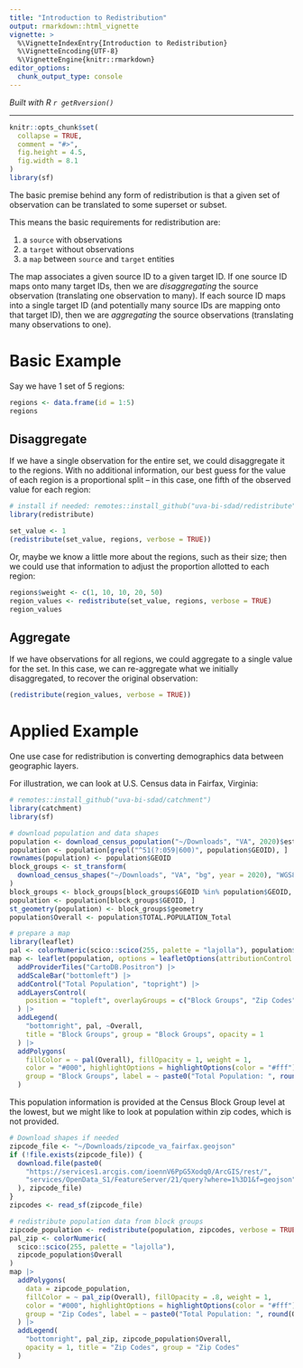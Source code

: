 ```yaml
---
title: "Introduction to Redistribution"
output: rmarkdown::html_vignette
vignette: >
  %\VignetteIndexEntry{Introduction to Redistribution}
  %\VignetteEncoding{UTF-8}
  %\VignetteEngine{knitr::rmarkdown}
editor_options: 
  chunk_output_type: console
---
```


*Built with R 
`r getRversion()`*

***

```r
knitr::opts_chunk$set(
  collapse = TRUE,
  comment = "#>",
  fig.height = 4.5,
  fig.width = 8.1
)
library(sf)
```

The basic premise behind any form of redistribution is that a given set of
observation can be translated to some superset or subset.

This means the basic requirements for redistribution are:

1. a `source` with observations
2. a `target` without observations
3. a `map` between `source` and `target` entities

The map associates a given source ID to a given target ID. If one source ID maps onto many target IDs,
then we are *disaggregating* the source observation (translating one observation to many).
If each source ID maps into a single target ID (and potentially many source IDs are mapping onto
that target ID), then we are *aggregating* the source observations (translating many observations to one).

# Basic Example

Say we have 1 set of 5 regions:
```r
regions <- data.frame(id = 1:5)
regions
```

## Disaggregate
If we have a single observation for the entire set, we could disaggregate it to the regions.
With no additional information, our best guess for the value of each region is a proportional
split -- in this case, one fifth of the observed value for each region:
```r
# install if needed: remotes::install_github("uva-bi-sdad/redistribute")
library(redistribute)

set_value <- 1
(redistribute(set_value, regions, verbose = TRUE))
```

Or, maybe we know a little more about the regions, such as their size; then we could use that
information to adjust the proportion allotted to each region:
```r
regions$weight <- c(1, 10, 10, 20, 50)
region_values <- redistribute(set_value, regions, verbose = TRUE)
region_values
```

## Aggregate
If we have observations for all regions, we could aggregate to a single value for the set.
In this case, we can re-aggregate what we initially disaggregated, to recover the original observation:
```r
(redistribute(region_values, verbose = TRUE))
```

# Applied Example

One use case for redistribution is converting demographics data between geographic layers.

For illustration, we can look at U.S. Census data in Fairfax, Virginia:
```r
# remotes::install_github("uva-bi-sdad/catchment")
library(catchment)
library(sf)

# download population and data shapes
population <- download_census_population("~/Downloads", "VA", 2020)$estimates
population <- population[grepl("^51(?:059|600)", population$GEOID), ]
rownames(population) <- population$GEOID
block_groups <- st_transform(
  download_census_shapes("~/Downloads", "VA", "bg", year = 2020), "WGS84"
)
block_groups <- block_groups[block_groups$GEOID %in% population$GEOID, ]
population <- population[block_groups$GEOID, ]
st_geometry(population) <- block_groups$geometry
population$Overall <- population$TOTAL.POPULATION_Total

# prepare a map
library(leaflet)
pal <- colorNumeric(scico::scico(255, palette = "lajolla"), population$Overall)
map <- leaflet(population, options = leafletOptions(attributionControl = FALSE)) |>
  addProviderTiles("CartoDB.Positron") |>
  addScaleBar("bottomleft") |>
  addControl("Total Population", "topright") |>
  addLayersControl(
    position = "topleft", overlayGroups = c("Block Groups", "Zip Codes")
  ) |>
  addLegend(
    "bottomright", pal, ~Overall,
    title = "Block Groups", group = "Block Groups", opacity = 1
  ) |>
  addPolygons(
    fillColor = ~ pal(Overall), fillOpacity = 1, weight = 1,
    color = "#000", highlightOptions = highlightOptions(color = "#fff"),
    group = "Block Groups", label = ~ paste0("Total Population: ", round(Overall, 3))
  )
```

This population information is provided at the Census Block Group level at the lowest,
but we might like to look at population within zip codes, which is not provided.
```r
# Download shapes if needed
zipcode_file <- "~/Downloads/zipcode_va_fairfax.geojson"
if (!file.exists(zipcode_file)) {
  download.file(paste0(
    "https://services1.arcgis.com/ioennV6PpG5Xodq0/ArcGIS/rest/",
    "services/OpenData_S1/FeatureServer/21/query?where=1%3D1&f=geojson"
  ), zipcode_file)
}
zipcodes <- read_sf(zipcode_file)

# redistribute population data from block groups
zipcode_population <- redistribute(population, zipcodes, verbose = TRUE)
pal_zip <- colorNumeric(
  scico::scico(255, palette = "lajolla"),
  zipcode_population$Overall
)
map |>
  addPolygons(
    data = zipcode_population,
    fillColor = ~ pal_zip(Overall), fillOpacity = .8, weight = 1,
    color = "#000", highlightOptions = highlightOptions(color = "#fff"),
    group = "Zip Codes", label = ~ paste0("Total Population: ", round(Overall, 3))
  ) |>
  addLegend(
    "bottomright", pal_zip, zipcode_population$Overall,
    opacity = 1, title = "Zip Codes", group = "Zip Codes"
  )
```
